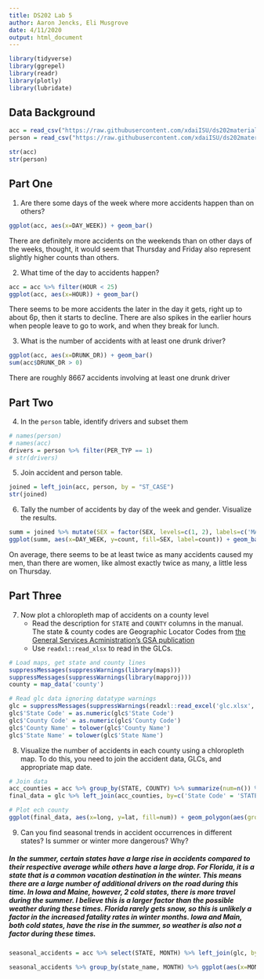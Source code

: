 ```yaml
---
title: DS202 Lab 5
author: Aaron Jencks, Eli Musgrove
date: 4/11/2020
output: html_document
---
```


```r
library(tidyverse)
library(ggrepel)
library(readr)
library(plotly)
library(lubridate)
```

## Data Background

```r
acc = read_csv("https://raw.githubusercontent.com/xdaiISU/ds202materials/master/hwlabs/fars2017/accident.csv")  #, stringsAsFactors = FALSE)
person = read_csv("https://raw.githubusercontent.com/xdaiISU/ds202materials/master/hwlabs/fars2017/person.csv")  #, stringAsFactors = FALSE)

str(acc)
str(person)
```

## Part One

1. Are there some days of the week where more accidents happen than on others?

```r
ggplot(acc, aes(x=DAY_WEEK)) + geom_bar()
```

There are definitely more accidents on the weekends than on other days of the weeks, thought, it would seem that Thursday and Friday also represent slightly higher counts than others.

2. What time of the day to accidents happen?

```r
acc = acc %>% filter(HOUR < 25)
ggplot(acc, aes(x=HOUR)) + geom_bar()
```

There seems to be more accidents the later in the day it gets, right up to about 6p, then it starts to decline. There are also spikes in the earlier hours when people leave to go to work, and when they break for lunch.

3. What is the number of accidents with at least one drunk driver?

```r
ggplot(acc, aes(x=DRUNK_DR)) + geom_bar()
sum(acc$DRUNK_DR > 0)
```

There are roughly 8667 accidents involving at least one drunk driver

## Part Two

4. In the `person` table, identify drivers and subset them

```r
# names(person)
# names(acc)
drivers = person %>% filter(PER_TYP == 1)
# str(drivers)
```

5. Join accident and person table.

```r
joined = left_join(acc, person, by = "ST_CASE")
str(joined)
```

6. Tally the number of accidents by day of the week and gender. Visualize the results.

```r
summ = joined %>% mutate(SEX = factor(SEX, levels=c(1, 2), labels=c('MALE', 'FEMALE'))) %>% filter(!is.na(SEX)) %>% group_by(DAY_WEEK, SEX) %>% summarize(count=n())
ggplot(summ, aes(x=DAY_WEEK, y=count, fill=SEX, label=count)) + geom_bar(stat="identity", position="dodge") + geom_text(vjust=-0.25)
```

On average, there seems to be at least twice as many accidents caused my men, than there are women, like almost exactly twice as many, a little less on Thursday.

## Part Three

7. Now plot a chloropleth map of accidents on a county level
	- Read the description for `STATE` and `COUNTY` columns in the manual. The state & county codes are Geographic Locator Codes from [the General Services Acministration's GSA publication](https://www.gsa.gov/reference/geographic-locator-codes/glcs-for-the-us-and-us-territories)
	- Use `readxl::read_xlsx` to read in the GLCs.

```r
# Load maps, get state and county lines
suppressMessages(suppressWarnings(library(maps)))
suppressMessages(suppressWarnings(library(mapproj)))
county = map_data('county')

# Read glc data ignoring datatype warnings
glc = suppressMessages(suppressWarnings(readxl::read_excel('glc.xlsx', sheet='GeoLocation_UnitedStates')))
glc$'State Code' = as.numeric(glc$'State Code')
glc$'County Code' = as.numeric(glc$'County Code')
glc$'County Name' = tolower(glc$'County Name') 
glc$'State Name' = tolower(glc$'State Name') 
```

8. Visualize the number of accidents in each county using a chloropleth map. To do this, you need to join the accident data, GLCs, and appropriate map date.

```r
# Join data
acc_counties = acc %>% group_by(STATE, COUNTY) %>% summarize(num=n()) %>% select(STATE, COUNTY, num)
final_data = glc %>% left_join(acc_counties, by=c('State Code' = 'STATE', 'County Code' = 'COUNTY')) %>% right_join(county, by=c('State Name' = 'region', 'County Name' = 'subregion'))

# Plot ech county
ggplot(final_data, aes(x=long, y=lat, fill=num)) + geom_polygon(aes(group=group)) + coord_map() + ggtitle('Fatal Accidents per. County')
```

9. Can you find seasonal trends in accident occurrences in different states? Is summer or winter more dangerous? Why?

##### In the summer, certain states have a large rise in accidents compared to their respective average while others have a large drop. For Florida, it is a state that is a common vacation destination in the winter. This means there are a large number of additional drivers on the road during this time. In Iowa and Maine, however, 2 cold states, there is more travel during the summer. I believe this is a larger factor than the possible weather during these times. Florida rarely gets snow, so this is unlikely a factor in the increased fatality rates in winter months. Iowa and Main, both cold states, have the rise in the summer, so weather is also not a factor during these times.
```r
seasonal_accidents = acc %>% select(STATE, MONTH) %>% left_join(glc, by=c('STATE' = 'State Code')) %>% rename('state_name' = 'State Name') %>% filter(state_name %in% c('iowa', 'florida', 'maine')) %>% group_by(state_name, MONTH) %>% mutate(num = n()) %>% ungroup()

seasonal_accidents %>% group_by(state_name, MONTH) %>% ggplot(aes(x=MONTH, fill=num)) + geom_bar() + facet_wrap(~state_name) + ylab('Number of fatal accidents') + xlab('Month') + ggtitle('Fatal Accidents')
```
